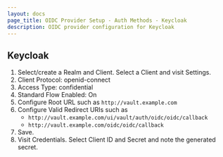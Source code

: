 ```yaml
---
layout: docs
page_title: OIDC Provider Setup - Auth Methods - Keycloak
description: OIDC provider configuration for Keycloak
---
```


## Keycloak

1. Select/create a Realm and Client. Select a Client and visit Settings.
1. Client Protocol: openid-connect
1. Access Type: confidential
1. Standard Flow Enabled: On
1. Configure Root URL such as `http://vault.example.com`
1. Configure Valid Redirect URIs such as
    - `http://vault.example.com/ui/vault/auth/oidc/oidc/callback`
    - `http://vault.example.com/oidc/oidc/callback`
1. Save.
1. Visit Credentials. Select Client ID and Secret and note the generated secret.
